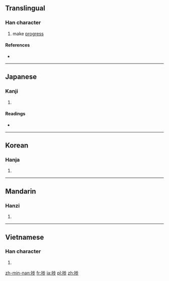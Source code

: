 ==Translingual==

===Han character===
{{Han char|rn=64|rad=手|as=07|sn=10|four=5102<sub>1</sub>|canj=手卜中竹 (QYLH)|ids=⿰[[扌]][[步]]}}

# make [[progress]]

====References====
* {{Han ref|kx=0434.120|dkj=12160|dj=0783.190|hdz=31881.020|uh=6357|ud=25431|bh=D1CA|bd=53706}}

----

==Japanese==

===Kanji===
{{ja-kanji|grade=|rs=手07}}

# {{defn|lang=ja|sort=手07}}

====Readings====
* {{ja-readings|on=[[ほ]] (ho), [[ちょく]] (choku)|kun=[[はかどる]] (hakadoru)}}

----

==Korean==

===Hanja===
{{ko-hanja|hangeul=척|eumhun=|rv=cheok|mr=ch'ŏk|y=chek}}

# {{defn|lang=ko|sort=手07}}

----

==Mandarin==

===Hanzi===
{{cmn-hanzi|pin=[[bù]] ([[bu4]]), [[liàn]] ([[lian4]])|wg=pu<sup>4</sup>, lien<sup>4</sup>}}

# {{defn|lang=cmn|sort=手07}}

----

==Vietnamese==

===Han character===
{{vi-hantu|[[duệ]]|rs=手07}}

# {{defn|lang=vi|sort=手07}}

[[zh-min-nan:捗]]
[[fr:捗]]
[[ja:捗]]
[[pl:捗]]
[[zh:捗]]